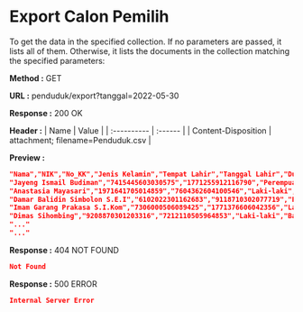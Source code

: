 
# Export Calon Pemilih

To get the data in the specified collection. If no parameters are passed, it lists all of them.
Otherwise, it lists the documents in the collection matching the specified parameters:

**Method :** <Badge>GET</Badge>

**URL :** <Badge variant="dark">penduduk/export?tanggal=2022-05-30</Badge>

**Response :** <BadgeOutline variant="success">200 OK</BadgeOutline>

**Header :**
| Name                | Value                             |
| :----------         | :------                           |
| Content-Disposition | attachment; filename=Penduduk.csv |

**Preview :**
```json
"Nama","NIK","No_KK","Jenis Kelamin","Tempat Lahir","Tanggal Lahir","Dusun","RW","RT","Alamat"
"Jayeng Ismail Budiman","7415445603030575","1771255912116790","Perempuan","Bangkalan","2014-09-07","Dusun_1","Dusun_1_rw_1","","Jln. Laswi No. 150, Magelang 27291, Sulsel"
"Anastasia Mayasari","1971641705014859","7604362604100546","Laki-laki","Bangkalan","2001-09-07","Dusun_1","Dusun_1_rw_1","","Kpg. Bayan No. 304, Pariaman 38712, Sulteng"
"Damar Balidin Simbolon S.E.I","6102022301162683","9118710302077719","Perempuan","Bangkalan","1977-04-22","Dusun_1","Dusun_1_rw_1","","Dk. Babah No. 487, Kediri 61239, Kaltim"
"Imam Garang Prakasa S.I.Kom","7306000506089425","1771376606042356","Laki-laki","Bangkalan","1996-01-14","Dusun_1","Dusun_1_rw_1","","Jr. Taman No. 182, Sawahlunto 35916, Sulut"
"Dimas Sihombing","9208870301203316","7212110505964853","Laki-laki","Bangkalan","1989-05-31","Dusun_1","Dusun_1_rw_1","","Ki. Umalas No. 694, Kediri 21988, NTT"
"..."
"..."
```

**Response :** <BadgeOutline variant="warning">404 NOT FOUND</BadgeOutline>

```json
Not Found
```

**Response :** <BadgeOutline variant="danger">500 ERROR</BadgeOutline>

```json
Internal Server Error
```
